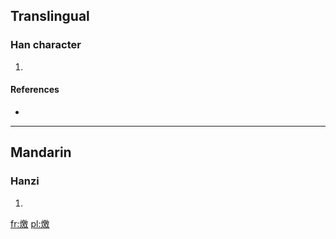 ==Translingual==

===Han character===
{{Han char|rn=86|rad=火|as=13|sn=17|four=|canj=火竹尸大 (FHSK)}}

# {{defn|Han|sort=火13}}

====References====
* {{Han ref|kx=0685.050|dkj=19474|dj=1097.090|hdz=32241.050|uh=71E9|ud=29161}}

----

==Mandarin==

===Hanzi===
{{cmn-hanzi|pin=[[què]] ([[que4]])|wg=ch'üeh<sup>4</sup>}}

# {{defn|Mandarin|sort=火13}}

[[fr:燩]]
[[pl:燩]]